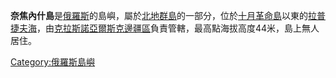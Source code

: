 {{Unreferenced|time=2013-07-20T14:25:54+00:00}}
'''奈焦內什島'''是[[俄羅斯|俄羅斯]]的島嶼，屬於[[北地群島|北地群島]]的一部分，位於[[十月革命島|十月革命島]]以東的[[拉普捷夫海|拉普捷夫海]]，由[[克拉斯諾亞爾斯克邊疆區|克拉斯諾亞爾斯克邊疆區]]負責管轄，最高點海拔高度44米，島上無人居住。

{{Russia-geo-stub}}
[[Category:俄羅斯島嶼|Category:俄羅斯島嶼]]